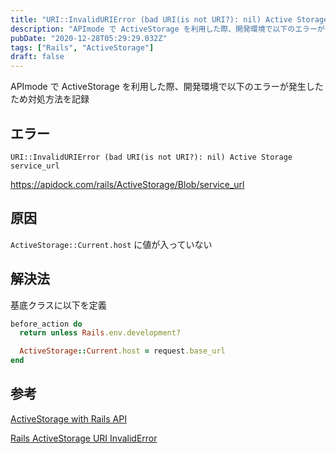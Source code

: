 ```yaml
---
title: "URI::InvalidURIError (bad URI(is not URI?): nil) Active Storage service_url"
description: "APImode で ActiveStorage を利用した際、開発環境で以下のエラーが発生したため対処方法を記録"
pubDate: "2020-12-28T05:29:29.032Z"
tags: ["Rails", "ActiveStorage"]
draft: false
---
```


APImode で ActiveStorage を利用した際、開発環境で以下のエラーが発生したため対処方法を記録

## エラー

`URI::InvalidURIError (bad URI(is not URI?): nil) Active Storage service_url`

https://apidock.com/rails/ActiveStorage/Blob/service_url

## 原因

`ActiveStorage::Current.host` に値が入っていない

## 解決法

基底クラスに以下を定義

```rb
before_action do
  return unless Rails.env.development?

  ActiveStorage::Current.host = request.base_url
end
```

## 参考

[ActiveStorage with Rails API](https://github.com/rails/rails/issues/32500)

[Rails ActiveStorage URI InvalidError](http://dev.hungryhub.com/rails-activestorage/)
